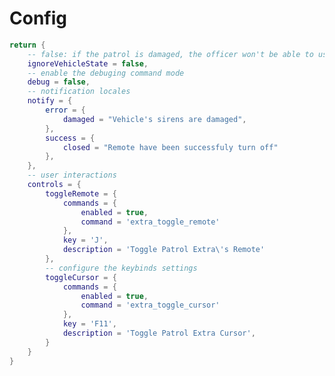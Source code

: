 # Config

```lua
return {
    -- false: if the patrol is damaged, the officer won't be able to use some buttons
    ignoreVehicleState = false,
    -- enable the debuging command mode
    debug = false,
    -- notification locales
    notify = {
        error = {
            damaged = "Vehicle's sirens are damaged",
        },
        success = {
            closed = "Remote have been successfuly turn off"
        },
    },
    -- user interactions
    controls = {
        toggleRemote = {
            commands = {
                enabled = true,
                command = 'extra_toggle_remote'
            },
            key = 'J',
            description = 'Toggle Patrol Extra\'s Remote'
        },
        -- configure the keybinds settings
        toggleCursor = {
            commands = {
                enabled = true,
                command = 'extra_toggle_cursor'
            },
            key = 'F11',
            description = 'Toggle Patrol Extra Cursor',
        }
    }
}
```